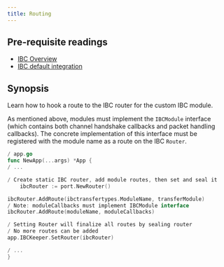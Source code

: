 ```yaml
---
title: Routing
---
```


<Note>

## Pre-requisite readings

- [IBC Overview](/docs/ibc/v7.8.x/ibc/overview)
- [IBC default integration](/docs/ibc/v7.8.x/light-clients/wasm/integration)

</Note>

## Synopsis

Learn how to hook a route to the IBC router for the custom IBC module.

As mentioned above, modules must implement the `IBCModule` interface (which contains both channel
handshake callbacks and packet handling callbacks). The concrete implementation of this interface
must be registered with the module name as a route on the IBC `Router`.

```go expandable
/ app.go
func NewApp(...args) *App {
/ ...

/ Create static IBC router, add module routes, then set and seal it
    ibcRouter := port.NewRouter()

ibcRouter.AddRoute(ibctransfertypes.ModuleName, transferModule)
/ Note: moduleCallbacks must implement IBCModule interface
ibcRouter.AddRoute(moduleName, moduleCallbacks)

/ Setting Router will finalize all routes by sealing router
/ No more routes can be added
app.IBCKeeper.SetRouter(ibcRouter)

/ ...
}
```

